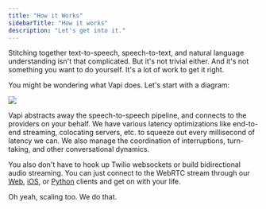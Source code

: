```yaml
---
title: "How it Works"
sidebarTitle: "How it works"
description: "Let's get into it."
---
```


Stitching together text-to-speech, speech-to-text, and natural language understanding isn't that complicated. But it's not trivial either. And it's not something you want to do yourself. It's a lot of work to get it right.

You might be wondering what Vapi does. Let's start with a diagram:

<Frame>
  <img src="/images/diagram.png" />
</Frame>

Vapi abstracts away the speech-to-speech pipeline, and connects to the providers on your behalf. We have various latency optimizations like end-to-end streaming, colocating servers, etc. to squeeze out every millisecond of latency we can. We also manage the coordination of interruptions, turn-taking, and other conversational dynamics.

You also don't have to hook up Twilio websockets or build bidirectional audio streaming. You can just connect to the WebRTC stream through our [Web](https://github.com/VapiAI/web), [iOS](https://github.com/VapiAI/ios), or [Python](https://github.com/VapiAI/python) clients and get on with your life.

Oh yeah, scaling too. We do that.
